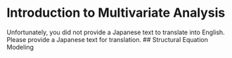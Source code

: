 # Introduction to Multivariate Analysis

Unfortunately, you did not provide a Japanese text to translate into English. Please provide a Japanese text for translation.
## Structural Equation Modeling

